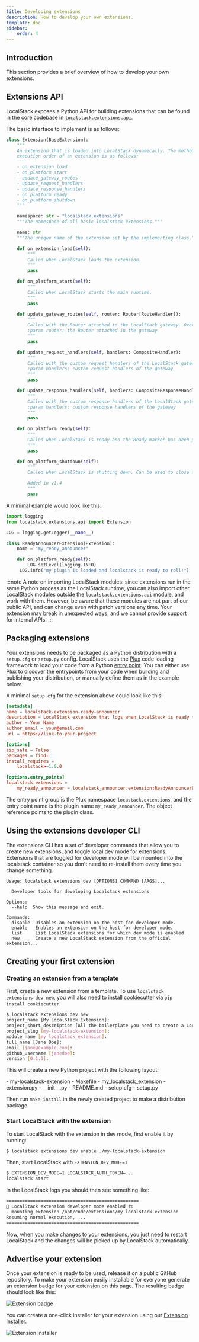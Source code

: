 ```yaml
---
title: Developing extensions
description: How to develop your own extensions.
template: doc
sidebar:
    order: 4
---
```



## Introduction

This section provides a brief overview of how to develop your own extensions.

## Extensions API

LocalStack exposes a Python API for building extensions that can be found in the core codebase in [`localstack.extensions.api`](https://github.com/localstack/localstack/tree/master/localstack/extensions/api).

The basic interface to implement is as follows:

```python lineNumbers
class Extension(BaseExtension):
    """
    An extension that is loaded into LocalStack dynamically. The method
    execution order of an extension is as follows:

    - on_extension_load
    - on_platform_start
    - update_gateway_routes
    - update_request_handlers
    - update_response_handlers
    - on_platform_ready
    - on_platform_shutdown
    """

    namespace: str = "localstack.extensions"
    """The namespace of all basic localstack extensions."""

    name: str
    """The unique name of the extension set by the implementing class."""

    def on_extension_load(self):
        """
        Called when LocalStack loads the extension.
        """
        pass

    def on_platform_start(self):
        """
        Called when LocalStack starts the main runtime.
        """
        pass

    def update_gateway_routes(self, router: Router[RouteHandler]):
        """
        Called with the Router attached to the LocalStack gateway. Overwrite this to add or update routes.
        :param router: the Router attached in the gateway
        """
        pass

    def update_request_handlers(self, handlers: CompositeHandler):
        """
        Called with the custom request handlers of the LocalStack gateway. Overwrite this to add or update handlers.
        :param handlers: custom request handlers of the gateway
        """
        pass

    def update_response_handlers(self, handlers: CompositeResponseHandler):
        """
        Called with the custom response handlers of the LocalStack gateway. Overwrite this to add or update handlers.
        :param handlers: custom response handlers of the gateway
        """
        pass

    def on_platform_ready(self):
        """
        Called when LocalStack is ready and the Ready marker has been printed.
        """
        pass

    def on_platform_shutdown(self):
        """
        Called when LocalStack is shutting down. Can be used to close any resources (threads, processes, sockets, etc.).

        Added in v1.4
        """
        pass
```

A minimal example would look like this:

```python lineNumbers
import logging
from localstack.extensions.api import Extension

LOG = logging.getLogger(__name__)

class ReadyAnnouncerExtension(Extension):
    name = "my_ready_announcer"

    def on_platform_ready(self):
        LOG.setLevel(logging.INFO)
     LOG.info("my plugin is loaded and localstack is ready to roll!")
```

:::note
A note on importing LocalStack modules: since extensions run in the same Python process as the LocalStack runtime,
you can also import other LocalStack modules outside the `localstack.extensions.api` module, and work with them.
However, be aware that these modules are not part of our public API, and can change even with patch versions any time.
Your extension may break in unexpected ways, and we cannot provide support for internal APIs.
:::

## Packaging extensions

Your extensions needs to be packaged as a Python distribution with a
`setup.cfg` or `setup.py` config.
LocalStack uses the
[Plux](https://github.com/localstack/plux) code loading framework to load your
code from a Python [entry point](https://packaging.python.org/en/latest/specifications/entry-points/).
You can either use Plux to discover the entrypoints from your code when
building and publishing your distribution, or manually define them as in the
example below.

A minimal `setup.cfg` for the extension above could look like this:

```toml lineNumbers
[metadata]
name = localstack-extension-ready-announcer
description = LocalStack extension that logs when LocalStack is ready to receive requests
author = Your Name
author_email = your@email.com
url = https://link-to-your-project

[options]
zip_safe = False
packages = find:
install_requires =
    localstack>=1.0.0

[options.entry_points]
localstack.extensions =
    my_ready_announcer = localstack_announcer.extension:ReadyAnnouncerExtension
```

The entry point group is the Plux namespace `locastack.extensions`, and the
entry point name is the plugin name `my_ready_announcer`.
The object
reference points to the plugin class.

## Using the extensions developer CLI

The extensions CLI has a set of developer commands that allow you to create new extensions, and toggle local dev mode for extensions.
Extensions that are toggled for developer mode will be mounted into the localstack container so you don't need to re-install them every time you change something.

```console
Usage: localstack extensions dev [OPTIONS] COMMAND [ARGS]...

  Developer tools for developing Localstack extensions

Options:
  --help  Show this message and exit.

Commands:
  disable  Disables an extension on the host for developer mode.
  enable   Enables an extension on the host for developer mode.
  list     List LocalStack extensions for which dev mode is enabled.
  new      Create a new LocalStack extension from the official extension...
```

## Creating your first extension

### Creating an extension from a template

First, create a new extension from a template.
To use `localstack extensions dev new`, you will also need to install [cookiecutter](https://github.com/cookiecutter/cookiecutter) via `pip install cookiecutter`.

```bash lineNumbers
$ localstack extensions dev new
project_name [My LocalStack Extension]:
project_short_description [All the boilerplate you need to create a LocalStack extension.]:
project_slug [my-localstack-extension]:
module_name [my_localstack_extension]:
full_name [Jane Doe]:
email [jane@example.com]:
github_username [janedoe]:
version [0.1.0]:
```

This will create a new Python project with the following layout:

<FileTree>
- my-localstack-extension
  - Makefile
  - my_localstack_extension
    - extension.py
    - __init__.py
  - README.md
  - setup.cfg
  - setup.py
</FileTree>

Then run `make install` in the newly created project to make a distribution package.

### Start LocalStack with the extension

To start LocalStack with the extension in dev mode, first enable it by running:

```bash
$ localstack extensions dev enable ./my-localstack-extension
```

Then, start LocalStack with `EXTENSION_DEV_MODE=1`

```bash
$ EXTENSION_DEV_MODE=1 LOCALSTACK_AUTH_TOKEN=...
localstack start
```

In the LocalStack logs you should then see something like:

```bash
==================================================
👷 LocalStack extension developer mode enabled 🏗
- mounting extension /opt/code/extensions/my-localstack-extension
Resuming normal execution, ...
==================================================
```

Now, when you make changes to your extensions, you just need to restart LocalStack and the changes will be picked up by LocalStack automatically.

## Advertise your extension

Once your extension is ready to be used, release it on a public GitHub repository.
To make your extension easily installable for everyone generate an extension badge for your extension on this page.
The resulting badge should look like this:

![Extension badge](https://localstack.cloud/gh/extension-badge.svg)

You can create a one-click installer for your extension using our [Extension Installer](https://app.localstack.cloud/extensions/remote).

![Extension Installer](/images/aws/extension-installer.png)
